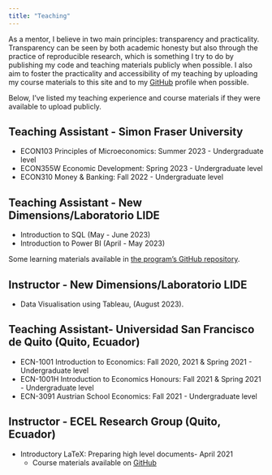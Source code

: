 ```yaml
---
title: "Teaching"
---
```


As a mentor, I believe in two main principles: transparency and practicality. Transparency can be seen by both academic honesty but also through the practice of reproducible research, which is something I try to do by publishing my code and teaching materials publicly when possible. I also aim to foster the practicality and accessibility of my teaching by uploading my course materials to this site and to my [GitHub](https://github.com/dsanchezp18) profile when possible. 

Below, I've listed my teaching experience and course materials if they were available to upload publicly.

## Teaching Assistant - Simon Fraser University

- ECON103 Principles of Microeconomics: Summer 2023 - Undergraduate level
- ECON355W Economic Development: Spring 2023 - Undergraduate level
- ECON310 Money & Banking: Fall 2022 - Undergraduate level

## Teaching Assistant - New Dimensions/Laboratorio LIDE

- Introduction to SQL (May - June 2023)
- Introduction to Power BI (April - May 2023)

Some learning materials available in [the program's GitHub repository](https://github.com/laboratoriolide/new-dimensions). 

##  Instructor -  New Dimensions/Laboratorio LIDE

- Data Visualisation using Tableau, (August 2023). 

## Teaching Assistant- Universidad San Francisco de Quito (Quito, Ecuador)

- ECN-1001 Introduction to Economics: Fall 2020, 2021 & Spring 2021 - Undergraduate level
- ECN-1001H Introduction to Economics Honours: Fall 2021 & Spring 2021 - Undergraduate level
- ECN-3091 Austrian School Economics: Fall 2021 - Undergraduate level

## Instructor - ECEL Research Group (Quito, Ecuador)

- Introductory LaTeX: Preparing high level documents- April 2021
  - Course materials available on [GitHub](https://github.com/dsanchezp18/ecel-latex)
